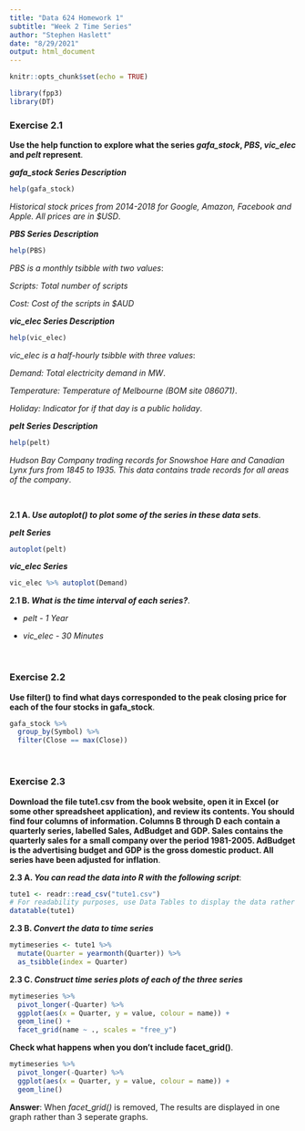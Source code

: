```yaml
---
title: "Data 624 Homework 1"
subtitle: "Week 2 Time Series"
author: "Stephen Haslett"
date: "8/29/2021"
output: html_document
---
```


```r
knitr::opts_chunk$set(echo = TRUE)
```

```r
library(fpp3)
library(DT)
```


### Exercise 2.1
**Use the help function to explore what the series _gafa_stock_, _PBS_, _vic_elec_ and _pelt_ represent**.

**_gafa_stock Series Description_**
```r
help(gafa_stock)
```

_Historical stock prices from 2014-2018 for Google, Amazon, Facebook and Apple. All prices are in $USD_.


**_PBS Series Description_**
```r
help(PBS)
```

_PBS is a monthly tsibble with two values_:

_Scripts: Total number of scripts_

_Cost:	Cost of the scripts in $AUD_


**_vic_elec Series Description_**

```r
help(vic_elec)
```

_vic_elec is a half\-hourly tsibble with three values_:

_Demand:	Total electricity demand in MW_.

_Temperature:	Temperature of Melbourne (BOM site 086071)_.

_Holiday:	Indicator for if that day is a public holiday_.


**_pelt Series Description_**

```r
help(pelt)
```

_Hudson Bay Company trading records for Snowshoe Hare and Canadian Lynx furs from 1845 to 1935. This data contains trade records for all areas of the company_.

\ 

**2.1 A. _Use autoplot() to plot some of the series in these data sets_**.

**_pelt Series_**

```r
autoplot(pelt)
```

**_vic_elec Series_**

```r
vic_elec %>% autoplot(Demand)
```


**2.1 B. _What is the time interval of each series?_**.

* _pelt \- 1 Year_

* _vic_elec - 30 Minutes_ 

\  
\ 

### Exercise 2.2
**Use filter() to find what days corresponded to the peak closing price for each of the four stocks in gafa_stock**.

```r
gafa_stock %>%
  group_by(Symbol) %>%
  filter(Close == max(Close))
```

\  
\ 

### Exercise 2.3
**Download the file tute1.csv from the book website, open it in Excel (or some other spreadsheet application), and review its contents. You should find four columns of information. Columns B through D each contain a quarterly series, labelled Sales, AdBudget and GDP. Sales contains the quarterly sales for a small company over the period 1981-2005. AdBudget is the advertising budget and GDP is the gross domestic product. All series have been adjusted for inflation**.

**2.3 A. _You can read the data into R with the following script_**:

```r
tute1 <- readr::read_csv("tute1.csv")
# For readability purposes, use Data Tables to display the data rather than View().
datatable(tute1)
```

**2.3 B. _Convert the data to time series_**

```r
mytimeseries <- tute1 %>%
  mutate(Quarter = yearmonth(Quarter)) %>%
  as_tsibble(index = Quarter)
```


**2.3 C. _Construct time series plots of each of the three series_**

```r
mytimeseries %>%
  pivot_longer(-Quarter) %>%
  ggplot(aes(x = Quarter, y = value, colour = name)) +
  geom_line() +
  facet_grid(name ~ ., scales = "free_y")
```

**Check what happens when you don’t include facet_grid()**.

```r
mytimeseries %>%
  pivot_longer(-Quarter) %>%
  ggplot(aes(x = Quarter, y = value, colour = name)) +
  geom_line()
```

**Answer**:
When _facet_grid()_ is removed, The results are displayed in one graph rather than 3 seperate graphs. 